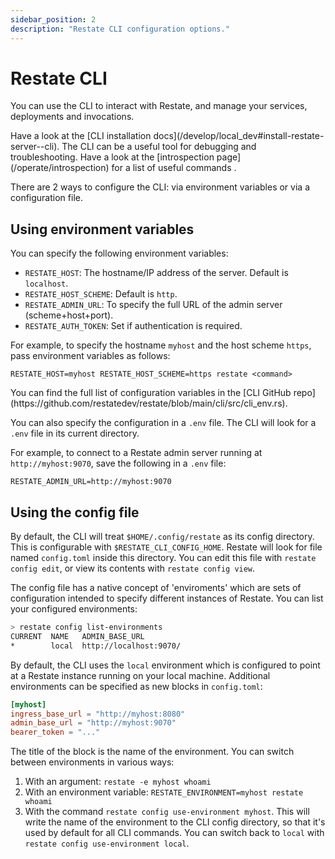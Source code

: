 ```yaml
---
sidebar_position: 2
description: "Restate CLI configuration options."
---
```



# Restate CLI

You can use the CLI to interact with Restate, and manage your services, deployments and invocations.

<Admonition type="note" title="Installing the CLI">
    Have a look at the [CLI installation docs](/develop/local_dev#install-restate-server--cli).
</Admonition>

<Admonition type="tip">
    The CLI can be a useful tool for debugging and troubleshooting.
    Have a look at the [introspection page](/operate/introspection) for a list of useful commands .
</Admonition>

There are 2 ways to configure the CLI: via environment variables or via a configuration file.

## Using environment variables

You can specify the following environment variables:

- `RESTATE_HOST`: The hostname/IP address of the server. Default is `localhost`.
- `RESTATE_HOST_SCHEME`: Default is `http`.
- `RESTATE_ADMIN_URL`: To specify the full URL of the admin server (scheme+host+port).
- `RESTATE_AUTH_TOKEN`: Set if authentication is required.

For example, to specify the hostname `myhost` and the host scheme `https`, pass environment variables as follows:

```shell
RESTATE_HOST=myhost RESTATE_HOST_SCHEME=https restate <command>
```

<Admonition type="info" title="All CLI configuration variables">
You can find the full list of configuration variables in the [CLI GitHub repo](https://github.com/restatedev/restate/blob/main/cli/src/cli_env.rs).
</Admonition>

You can also specify the configuration in a `.env` file. The CLI will look for a `.env` file in its current directory.

For example, to connect to a Restate admin server running at `http://myhost:9070`, save the following in a `.env` file:

```shell .env
RESTATE_ADMIN_URL=http://myhost:9070
```

## Using the config file

By default, the CLI will treat `$HOME/.config/restate` as its config directory.
This is configurable with `$RESTATE_CLI_CONFIG_HOME`. Restate will look for file
named `config.toml` inside this directory. You can edit this file with
`restate config edit`, or view its contents with `restate config view`.

The config file has a native concept of 'enviroments' which are sets of
configuration intended to specify different instances of Restate. You can
list your configured environments:

```bash
> restate config list-environments
CURRENT  NAME   ADMIN_BASE_URL
*        local  http://localhost:9070/
```

By default, the CLI uses the `local` environment which is configured to point
at a Restate instance running on your local machine. Additional environments
can be specified as new blocks in `config.toml`:

```toml config.toml
[myhost]
ingress_base_url = "http://myhost:8080"
admin_base_url = "http://myhost:9070"
bearer_token = "..."
```

The title of the block is the name of the environment. You can switch
between environments in various ways:

1. With an argument: `restate -e myhost whoami`
2. With an environment variable: `RESTATE_ENVIRONMENT=myhost restate whoami`
3. With the command `restate config use-environment myhost`. This will write
   the name of the environment to the CLI config directory, so that it's used by
   default for all CLI commands. You can switch back to `local` with
   `restate config use-environment local`.
